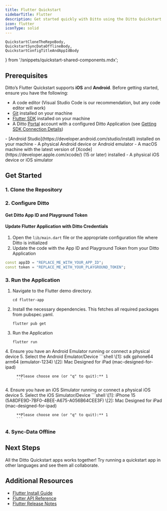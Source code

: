 ```yaml
---
title: Flutter Quickstart
sidebarTitle: Flutter
description: Get started quickly with Ditto using the Ditto Quickstart Applications
icon: flutter
iconType: solid
---
```


    QuickstartCloneTheRepoBody,
    QuickstartSyncDataOfflineBody,
    QuickstartConfigTitleAndAppIdBody
} from '/snippets/quickstart-shared-components.mdx';

## Prerequisites

Ditto’s Flutter Quickstart supports **iOS** and **Android**. Before getting started, ensure you have the following:
- A code editor (Visual Studio Code is our recommendation, but any code editor will work)
- [Git](https://git-scm.com/) installed on your machine
- [Flutter SDK](https://docs.flutter.dev/get-started/install) installed on your machine
- A Ditto [Portal](https://portal.ditto.live) account with a configured Ditto Application (see [Getting SDK Connection Details](/cloud/portal/getting-sdk-connection-details))

<AccordionGroup>
  <Accordion title="Android Specific Prerequisites" icon="android">
   - [Android Studio](https://developer.android.com/studio/install) installed on your machine
   - A physical Android device or Android emulator
   </Accordion>
   <Accordion title="iOS Specific Prerequisites" icon="apple">
   - A macOS machine with the latest version of [Xcode](https://developer.apple.com/xcode/) (15 or later) installed
   - A physical iOS device or iOS simulator
   </Accordion>
</AccordionGroup>

## Get Started

### 1. Clone the Repository
<QuickstartCloneTheRepoBody />

### 2. Configure Ditto

#### Get Ditto App ID and Playground Token
<QuickstartConfigTitleAndAppIdBody />

#### Update Flutter Application with Ditto Credentials

1. Open the `lib/main.dart` file or the appropriate configuration file where Ditto is initialized
2. Update the code with the App ID and Playground Token from your Ditto Application

```dart Dart
const appID = "REPLACE_ME_WITH_YOUR_APP_ID";
const token = "REPLACE_ME_WITH_YOUR_PLAYGROUND_TOKEN";
```

### 3. Run the Application

1. Navigate to the Flutter demo directory.
   ```shell
   cd flutter-app
   ```
2. Install the necessary dependencies. This fetches all required packages from pubspec.yaml.
   ```shell
   flutter pub get
   ```
3. Run the Application
   ```shell
   flutter run
   ```

<AccordionGroup>
  <Accordion title="Android" icon="android">
      4. Ensure you have an Android Emulator running or connect a physical device
      5. Select the Android Emulator/Device
         ```shell
         \[1]: sdk gphone64 arm64 (emulator-1234)
         \[2]: Mac Designed for iPad (mac-designed-for-ipad)

         **Please choose one (or "q" to quit):** 1
         ```
   </Accordion>
   <Accordion title="iOS" icon="apple">
      4. Ensure you have an iOS Simulator running or connect a physical iOS device
      5. Select the iOS Simulator/Device
         ```shell
         \[1]: iPhone 15 (5A8DFE9D-7BF0-4BEE-A675-A056B64CEE3F)
         \[2]: Mac Designed for iPad (mac-designed-for-ipad)

         **Please choose one (or "q" to quit):** 1
         ```
   </Accordion>
</AccordionGroup>

### 4. Sync-Data Offline

<QuickstartSyncDataOfflineBody/>

## Next Steps

All the Ditto Quickstart apps works together! Try running a quickstart app in other languages and see them all collaborate.

## Additional Resources

- [Flutter Install Guide](/sdk/latest/install-guides/flutter)
- <a href={flutter_4_9_api_link}>Flutter API Reference</a>
- [Flutter Release Notes](/sdk/latest/release-notes/flutter)
